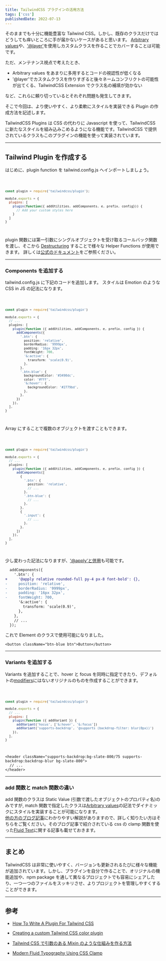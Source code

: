 ```yaml
---
title: TailwindCSS プラグインの活用方法
tags: ['css']
publishedDate: 2022-07-13
---
```



そのままでも十分に機能豊富な Tailwind CSS。しかし、既存のクラスだけではどうしても痒いところに手が届かないケースがあると思います。
[Arbitrary values](https://v2.tailwindcss.com/docs/just-in-time-mode#arbitrary-value-support)や、['@layer'](https://tailwindcss.com/docs/functions-and-directives#layer)を使用しカスタムクラスを作ることでカバーすることは可能です。

ただ、メンテナンス視点で考えたとき、

- Arbitrary values をあまりに多用するとコードの視認性が低くなる
- '@layer'でカスタムクラスを作りすぎると後々ネームコンフリクトの可能性が出てくる、TailwindCSS Extension でクラス名の補填が効かない

など、これらに頼り切っているとそれぞれ問題も発生してきます。

そこで今回は、より使いやすく、より柔軟にスタイルを実装できる Plugin の作成方法を記述します。

TailwindCSS Plugins は CSS の代わりに Javascript を使って、TailwindCSS に新たなスタイルを組み込みこめるようになる機能です。TailwindCSS で提供されているクラスもこのプラグインの機能を使って実装されています。

---

## Tailwind Plugin を作成する

はじめに、plugin function を tailwind.config.js へインポートしましょう。

<Code>

```javascript title="tailwind.config.js" showLineNumbers {1, 5-7}
const plugin = require('tailwindcss/plugin');

module.exports = {
  plugins: [
    plugin(function({ addUtilities, addComponents, e, prefix, config})) {
      // Add your custom styles here
    }
  ]
}
```

</Code>

plugin 関数には第一引数にシングルオブジェクトを受け取るコールバック関数を渡し、そこから [Destructuring](https://developer.mozilla.org/en-US/docs/Web/JavaScript/Reference/Operators/Destructuring_assignment) することで様々な Helper Functions が使用できます。
詳しくは[公式のドキュメント](https://tailwindcss.com/docs/plugins)をご参照ください。

---

### Components を追加する

tailwind.config.js に下記のコードを追加します。
スタイルは Emotion のような CSS in JS の記法になります。

<Code>

```typescript title="tailwind.config.js" showLineNumbers {6-23}
const plugin = require('tailwindcss/plugin')

module.exports = {
  // ...
  plugins: [
    plugin(function ({ addUtilities, addComponents, e, prefix, config }) {
      addComponents({
        '.btn': {
          position: 'relative',
          borderRadius: '9999px',
          padding: '16px 32px',
          fontWeight: 700,
          '&:active': {
            transform: 'scale(0.9)',
          },
        },
        '.btn-blue': {
          backgroundColor: '#3490dc',
          color: '#fff',
          '&:hover': {
            backgroundColor: '#2779bd',
          },
        },
      })
    }),
  ],
}
```

</Code>

Array にすることで複数のオブジェクトを渡すこともできます。

<Code>

```typescript title="tailwind.config.js" showLineNumbers {7-22}
const plugin = require('tailwindcss/plugin')

module.exports = {
  // ...
  plugins: [
    plugin(function ({ addUtilities, addComponents, e, prefix, config }) {
      addComponents([
        {
          '.btn': {
            position: 'relative',
            // ...
          },
          '.btn-blue': {
            // ...
          },
        },
        {
          '.input': {
            // ...
          },
        },
      ])
    }),
  ],
}
```

</Code>

少し変わった記法になりますが、['@apply'と併用](https://github.com/tailwindlabs/tailwindcss/discussions/2049)も可能です。

```diff showLineNumbers
  addComponents({
    '.btn': {
+     '@apply relative rounded-full py-4 px-8 font-bold': {},
-     position: 'relative',
-     borderRadius: '9999px',
-     padding: '16px 32px',
-     fontWeight: 700,
      '&:active': {
        transform: 'scale(0.9)',
      },
    },
    // ...
  });
```

これで Element のクラスで使用可能になりました。

```tsx showLineNumbers
<button className="btn-blue btn">Button</button>
```

---

### Variants を追加する

Variants を追加することで、hover と focus を同時に指定できたり、デフォルトの[modifiers](https://tailwindcss.com/docs/hover-focus-and-other-states)にはないオリジナルのものを作成することができます。

<Code>

```javascript title="tailwind.config.js" showLineNumbers
const plugin = require('tailwindcss/plugin')

module.exports = {
  // ...
  plugins: [
    plugin(function ({ addVariant }) {
      addVariant('hocus', ['&:hover', '&:focus'])
      addVariant('supports-backdrop', '@supports (backdrop-filter: blur(0px))')
    }),
  ],
}
```

</Code>

```tsx showLineNumbers
<header className="supports-backdrop:bg-slate-800/75 supports-backdrop:backdrop-blur bg-slate-800">
  // ...
</header>
```

---

### add 関数と match 関数の違い

add 関数のクラスは Static Value (引数で渡したオブジェクトのプロパティ名)のみですが, match 関数で指定したクラスは[Arbitrary values](https://v2.tailwindcss.com/docs/just-in-time-mode#arbitrary-value-support)の記法でダイナミックにスタイルを実装することが可能になります。\
[他の方のブログ記事](https://yuheiy.com/2022-03-21-mixins-that-take-arguments-in-tailwind-css)にわかりやすい解説がありますので、詳しく知りたい方はそちらをご覧ください。そのブログ記事で紹介されている css の clamp 関数を使った[Fluid Text](https://www.smashingmagazine.com/2022/01/modern-fluid-typography-css-clamp/)に関する記事も載せておきます。

---

## まとめ

TailwindCSS は非常に使いやすく、バージョンも更新されるたびに様々な機能が追加されています。しかし、プラグインを自分で作ることで、オリジナルの機能追加や、npm package を通して異なるプロジェクトでも容易にシェアしたり、一つ一つのファイルをスッキリさせ、よりプロジェクトを管理しやすくすることができます。

---

## 参考

- [How To Write A Plugin For Tailwind CSS](https://nickjbasile.medium.com/how-to-write-a-plugin-for-tailwind-css-898752e3f5e2)

- [Creating a custom Tailwind CSS color plugin](https://daily.dev/blog/creating-a-custom-tailwind-css-color-plugin)

- [Tailwind CSS で引数のある Mixin のような仕組みを作る方法](https://yuheiy.com/2022-03-21-mixins-that-take-arguments-in-tailwind-css)

- [Modern Fluid Typography Using CSS Clamp](https://www.smashingmagazine.com/2022/01/modern-fluid-typography-css-clamp/)
